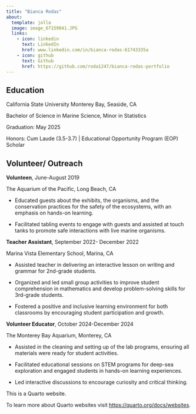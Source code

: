 ```yaml
---
title: "Bianca Rodas"
about:
  template: jolla
  image: image_67159041.JPG
  links:
    - icon: linkedin
      text: LinkedIn
      href: www.linkedin.com/in/bianca-rodas-61743335a
    - icon: github
      text: Github
      href: https://github.com/roda1247/bianca-rodas-portfolio
---
```


## Education

California State University Monterey Bay, Seaside, CA

Bachelor of Science in Marine Science, Minor in Statistics

Graduation: May 2025

Honors: Cum Laude (3.5-3.7) \| Educational Opportunity Program (EOP) Scholar

## Volunteer/ Outreach

**Volunteen**, June-August 2019

The Aquarium of the Pacific, Long Beach, CA

-   Educated guests about the exhibits, the organisms, and the conservation practices for the safety of the ecosystems, with an emphasis on hands-on learning.

-   Facilitated tabling events to engage with guests and assisted at touch tanks to promote safe interactions with live marine organisms.

**Teacher Assistant**, September 2022- December 2022

Marina Vista Elementary School, Marina, CA	

-   Assisted teacher in delivering an interactive lesson on writing and grammar for 2nd-grade students.

-   Organized and led small group activities to improve student comprehension in mathematics and develop problem-solving skills for 3rd-grade students.

-   Fostered a positive and inclusive learning environment for both classrooms by encouraging student participation and growth.

**Volunteer Educator**, October 2024-December 2024

The Monterey Bay Aquarium, Monterey, CA

-   Assisted in the cleaning and setting up of the lab programs, ensuring all materials were ready for student activities.

-   Facilitated educational sessions on STEM programs for deep-sea exploration and engaged students in hands-on learning experiences.

-   Led interactive discussions to encourage curiosity and critical thinking.

This is a Quarto website.

To learn more about Quarto websites visit <https://quarto.org/docs/websites>.

